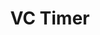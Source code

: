 ---
title: VC Timer
description: Nifty little clock to show you how much time you wasted playing games today. Sadly VC doesn't mean venture capital, but voice chat. I don't get paid.
image: /vcTimer.png
url: https://shelter.xirreal.dev/vcTimer/
---